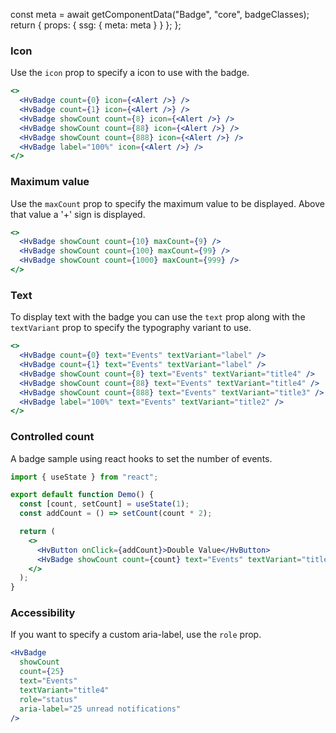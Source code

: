 


  const meta = await getComponentData("Badge", "core", badgeClasses);
  return { props: { ssg: { meta: meta } } };
};

<Description />

<Page>

### Icon

Use the `icon` prop to specify a icon to use with the badge.

```jsx live
<>
  <HvBadge count={0} icon={<Alert />} />
  <HvBadge count={1} icon={<Alert />} />
  <HvBadge showCount count={8} icon={<Alert />} />
  <HvBadge showCount count={88} icon={<Alert />} />
  <HvBadge showCount count={888} icon={<Alert />} />
  <HvBadge label="100%" icon={<Alert />} />
</>
```

### Maximum value

Use the `maxCount` prop to specify the maximum value to be displayed. Above that value a '+' sign is displayed.

```jsx live
<>
  <HvBadge showCount count={10} maxCount={9} />
  <HvBadge showCount count={100} maxCount={99} />
  <HvBadge showCount count={1000} maxCount={999} />
</>
```

### Text

To display text with the badge you can use the `text` prop along with the `textVariant` prop to specify the typography variant to use.

```jsx live
<>
  <HvBadge count={0} text="Events" textVariant="label" />
  <HvBadge count={1} text="Events" textVariant="label" />
  <HvBadge showCount count={8} text="Events" textVariant="title4" />
  <HvBadge showCount count={88} text="Events" textVariant="title4" />
  <HvBadge showCount count={888} text="Events" textVariant="title3" />
  <HvBadge label="100%" text="Events" textVariant="title2" />
</>
```

### Controlled count

A badge sample using react hooks to set the number of events.

```jsx live
import { useState } from "react";

export default function Demo() {
  const [count, setCount] = useState(1);
  const addCount = () => setCount(count * 2);

  return (
    <>
      <HvButton onClick={addCount}>Double Value</HvButton>
      <HvBadge showCount count={count} text="Events" textVariant="title4" />
    </>
  );
}
```

### Accessibility

If you want to specify a custom aria-label, use the `role` prop.

```jsx live
<HvBadge
  showCount
  count={25}
  text="Events"
  textVariant="title4"
  role="status"
  aria-label="25 unread notifications"
/>
```

</Page>
